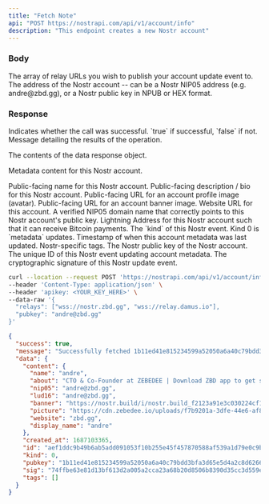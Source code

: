 ```yaml
---
title: "Fetch Note"
api: "POST https://nostrapi.com/api/v1/account/info"
description: "This endpoint creates a new Nostr account"
---
```


### Body

<ParamField body="relays" type="array" >
  The array of relay URLs you wish to publish your account update event to.
</ParamField>

<ParamField body="pubkey" type="string">
  The address of the Nostr account -- can be a Nostr NIP05 address (e.g. andre@zbd.gg), or a Nostr public key in NPUB or HEX format.
</ParamField>

### Response

<ResponseField name="success" type="boolean">
  Indicates whether the call was successful. `true` if successful, `false` if not.
</ResponseField>

<ResponseField name="message" type="string">
  Message detailing the results of the operation.
</ResponseField>

<ResponseField name="data" type="object">

The contents of the data response object.

<Expandable title="Toggle">

<ResponseField name="content" type="object">

Metadata content for this Nostr account.

<Expandable title="Toggle">

<ParamField body="name" type="string" >
  Public-facing name for this Nostr account.
</ParamField>

<ParamField body="about" type="string" >
  Public-facing description / bio for this Nostr account.
</ParamField>

<ParamField body="picture" type="string" >
  Public-facing URL for an account profile image (avatar).
</ParamField>

<ParamField body="picture" type="string" >
  Public-facing URL for an account banner image.
</ParamField>

<ParamField body="website" type="string" >
  Website URL for this account.
</ParamField>

<ParamField body="nip05" type="string" >
  A verified NIP05 domain name that correctly points to this Nostr account's public key.
</ParamField>

<ParamField body="lud16" type="string" >
  Lightning Address for this Nostr account such that it can receive Bitcoin payments.
</ParamField>

</Expandable>

</ResponseField>

<ResponseField name="kind" type="number">
  The `kind` of this Nostr event. Kind 0 is `metadata` updates.
</ResponseField>

<ResponseField name="created_at" type="number">
  Timestamp of when this account metadata was last updated.
</ResponseField>

<ResponseField name="tags" type="array">
  Nostr-specific tags.
</ResponseField>

<ResponseField name="pubkey" type="string">
  The Nostr public key of the Nostr account.
</ResponseField>

<ResponseField name="id" type="string">
  The unique ID of this Nostr event updating account metadata.
</ResponseField>

<ResponseField name="sig" type="string">
  The cryptographic signature of this Nostr update event.
</ResponseField>


</Expandable>

</ResponseField>


<RequestExample>

```bash cURL
curl --location --request POST 'https://nostrapi.com/api/v1/account/info' \
--header 'Content-Type: application/json' \
--header 'apikey: <YOUR_KEY_HERE>' \
--data-raw '{
  "relays": ["wss://nostr.zbd.gg", "wss://relay.damus.io"],
  "pubkey": "andre@zbd.gg"
}'
```

</RequestExample>

<ResponseExample>

```json HTTP 200 - Success
{
  "success": true,
  "message": "Successfully fetched 1b11ed41e815234599a52050a6a40c79bdd3bfa3d65e5d4a2c8d626698835d6d pubkey profile",
  "data": {
    "content": {
      "name": "andre",
      "about": "CTO & Co-Founder at ZEBEDEE | Download ZBD app to get started with Nostr + Bitcoin | Overlord at NBD | Partnerships at Vinteum",
      "nip05": "andre@zbd.gg",
      "lud16": "andre@zbd.gg",
      "banner": "https://nostr.build/i/nostr.build_f2123a91e3c030224cf1cf5c0a70c0ed98e28ce1058350c2e3ca139c46436b6c.jpg",
      "picture": "https://cdn.zebedee.io/uploads/f7b9201a-3dfe-44e6-af8d-d4e9d3d7a096_andre.png",
      "website": "zbd.gg",
      "display_name": "andre"
    },
    "created_at": 1687103365,
    "id": "aef1ddc9b49b6ab5add091053f10b255e45f457870588af539a1d79e0c9bbebe",
    "kind": 0,
    "pubkey": "1b11ed41e815234599a52050a6a40c79bdd3bfa3d65e5d4a2c8d626698835d6d",
    "sig": "74ffbe63e81d13bf613d2a005a2cca23a68b20d8506b8390d35cc3d559ef0e3af147f2eaf13623ef8311f97d12bb94e9a558d6b7821916a34113846a171fea31",
    "tags": []
  }
}
```

</ResponseExample>
